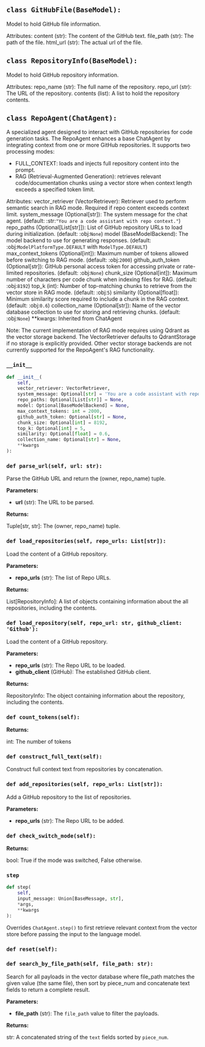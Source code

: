 <a id="camel.agents.repo_agent"></a>

<a id="camel.agents.repo_agent.GitHubFile"></a>

## `class GitHubFile(BaseModel):`

Model to hold GitHub file information.

Attributes:
content (str): The content of the GitHub text.
file_path (str): The path of the file.
html_url (str): The actual url of the file.

<a id="camel.agents.repo_agent.RepositoryInfo"></a>

## `class RepositoryInfo(BaseModel):`

Model to hold GitHub repository information.

Attributes:
repo_name (str): The full name of the repository.
repo_url (str): The URL of the repository.
contents (list): A list to hold the repository contents.

<a id="camel.agents.repo_agent.RepoAgent"></a>

## `class RepoAgent(ChatAgent):`

A specialized agent designed to interact with GitHub repositories for
code generation tasks.
The RepoAgent enhances a base ChatAgent by integrating context from
one or more GitHub repositories. It supports two processing modes:
- FULL_CONTEXT: loads and injects full repository content into the
prompt.
- RAG (Retrieval-Augmented Generation): retrieves relevant
code/documentation chunks using a vector store when context
length exceeds a specified token limit.

Attributes:
vector_retriever (VectorRetriever): Retriever used to
perform semantic search in RAG mode. Required if repo content
exceeds context limit.
system_message (Optional[str]): The system message
for the chat agent. (default: :str:`"You are a code assistant
with repo context."`)
repo_paths (Optional[List[str]]): List of GitHub repository URLs to
load during initialization. (default: :obj:`None`)
model (BaseModelBackend): The model backend to use for generating
responses. (default: :obj:`ModelPlatformType.DEFAULT`
with `ModelType.DEFAULT`)
max_context_tokens (Optional[int]): Maximum number of tokens allowed
before switching to RAG mode. (default: :obj:`2000`)
github_auth_token (Optional[str]): GitHub personal access token
for accessing private or rate-limited repositories. (default:
:obj:`None`)
chunk_size (Optional[int]): Maximum number of characters per code chunk
when indexing files for RAG. (default: :obj:`8192`)
top_k (int): Number of top-matching chunks to retrieve from the vector
store in RAG mode. (default: :obj:`5`)
similarity (Optional[float]): Minimum similarity score required to
include a chunk in the RAG context. (default: :obj:`0.6`)
collection_name (Optional[str]): Name of the vector database
collection to use for storing and retrieving chunks. (default:
:obj:`None`)
**kwargs: Inherited from ChatAgent

Note:
The current implementation of RAG mode requires using Qdrant as the
vector storage backend. The VectorRetriever defaults to QdrantStorage
if no storage is explicitly provided. Other vector storage backends
are not currently supported for the RepoAgent's RAG functionality.

<a id="camel.agents.repo_agent.RepoAgent.__init__"></a>

### `__init__`

```python
def __init__(
    self,
    vector_retriever: VectorRetriever,
    system_message: Optional[str] = 'You are a code assistant with repo context.',
    repo_paths: Optional[List[str]] = None,
    model: Optional[BaseModelBackend] = None,
    max_context_tokens: int = 2000,
    github_auth_token: Optional[str] = None,
    chunk_size: Optional[int] = 8192,
    top_k: Optional[int] = 5,
    similarity: Optional[float] = 0.6,
    collection_name: Optional[str] = None,
    **kwargs
):
```

<a id="camel.agents.repo_agent.RepoAgent.parse_url"></a>

### `def parse_url(self, url: str):`

Parse the GitHub URL and return the (owner, repo_name) tuple.

**Parameters:**

- **url** (str): The URL to be parsed.

**Returns:**

  Tuple[str, str]: The (owner, repo_name) tuple.

<a id="camel.agents.repo_agent.RepoAgent.load_repositories"></a>

### `def load_repositories(self, repo_urls: List[str]):`

Load the content of a GitHub repository.

**Parameters:**

- **repo_urls** (str): The list of Repo URLs.

**Returns:**

  List[RepositoryInfo]: A list of objects containing information
about the all repositories, including the contents.

<a id="camel.agents.repo_agent.RepoAgent.load_repository"></a>

### `def load_repository(self, repo_url: str, github_client: 'Github'):`

Load the content of a GitHub repository.

**Parameters:**

- **repo_urls** (str): The Repo URL to be loaded.
- **github_client** (GitHub): The established GitHub client.

**Returns:**

  RepositoryInfo: The object containing information
about the repository, including the contents.

<a id="camel.agents.repo_agent.RepoAgent.count_tokens"></a>

### `def count_tokens(self):`

**Returns:**

  int: The number of tokens

<a id="camel.agents.repo_agent.RepoAgent.construct_full_text"></a>

### `def construct_full_text(self):`

Construct full context text from repositories by concatenation.

<a id="camel.agents.repo_agent.RepoAgent.add_repositories"></a>

### `def add_repositories(self, repo_urls: List[str]):`

Add a GitHub repository to the list of repositories.

**Parameters:**

- **repo_urls** (str): The Repo URL to be added.

<a id="camel.agents.repo_agent.RepoAgent.check_switch_mode"></a>

### `def check_switch_mode(self):`

**Returns:**

  bool: True if the mode was switched, False otherwise.

<a id="camel.agents.repo_agent.RepoAgent.step"></a>

### `step`

```python
def step(
    self,
    input_message: Union[BaseMessage, str],
    *args,
    **kwargs
):
```

Overrides `ChatAgent.step()` to first retrieve relevant context
from the vector store before passing the input to the language model.

<a id="camel.agents.repo_agent.RepoAgent.reset"></a>

### `def reset(self):`

<a id="camel.agents.repo_agent.RepoAgent.search_by_file_path"></a>

### `def search_by_file_path(self, file_path: str):`

Search for all payloads in the vector database where
file_path matches the given value (the same file),
then sort by piece_num and concatenate text fields to return a
complete result.

**Parameters:**

- **file_path** (str): The `file_path` value to filter the payloads.

**Returns:**

  str: A concatenated string of the `text` fields sorted by
`piece_num`.
